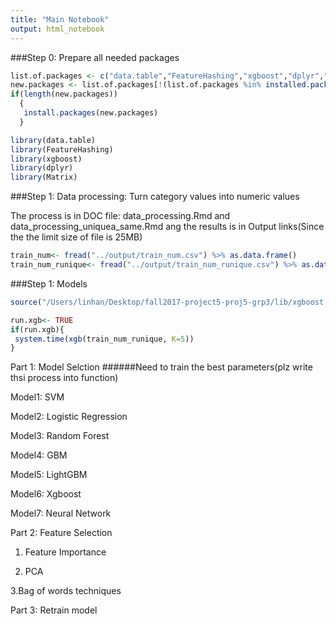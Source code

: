 ```yaml
---
title: "Main Notebook"
output: html_notebook
---
```



###Step 0: Prepare all needed packages
```r
list.of.packages <- c("data.table","FeatureHashing","xgboost","dplyr","Matrix","caret","randomForest")
new.packages <- list.of.packages[!(list.of.packages %in% installed.packages()[,"Package"])]
if(length(new.packages))
  {
   install.packages(new.packages)
  }

library(data.table)
library(FeatureHashing)
library(xgboost)
library(dplyr)
library(Matrix)
```

###Step 1: Data processing: Turn category values into numeric values

The process is in DOC file: data_processing.Rmd and data_processing_uniquea_same.Rmd ang the results is in Output links(Since the the limit size of file is 25MB)
```r
train_num<- fread("../output/train_num.csv") %>% as.data.frame()
train_num_runique<- fread("../output/train_num_runique.csv") %>% as.data.frame()
```

###Step 1: Models



```r
source("/Users/linhan/Desktop/fall2017-project5-proj5-grp3/lib/xgboost.R")
```

```r
run.xgb<- TRUE
if(run.xgb){
 system.time(xgb(train_num_runique, K=5))
}
```





Part 1: Model Selction ######Need to train the best parameters(plz write thsi process into function)

Model1: SVM

Model2: Logistic Regression

Model3: Random Forest

Model4: GBM

Model5: LightGBM

Model6: Xgboost

Model7: Neural Network

Part 2: Feature Selection

1. Feature Importance

2. PCA

3.Bag of words techniques

Part 3: Retrain model

